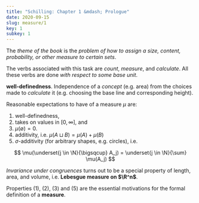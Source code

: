 ```yaml
---
title: "Schilling: Chapter 1 &mdash; Prologue"
date: 2020-09-15
slug: measure/1
key: 1
subkey: 1
---
```


The _theme of the book_ is the _problem of how to assign a size, content, probability, or other measure to certain sets_.

The verbs associated with this task are _count_, _measure_, and _calculate_. All these verbs are done _with respect to some base unit_.

**well-definedness**. Independence of a _concept_ (e.g. area) from the choices made to _calculate_ it (e.g. choosing the base line and corresponding height).

Reasonable expectations to have of a measure $\mu$ are:
1. well-definedness,
2. takes on values in $[0, \infty]$, and
3. $\mu(\emptyset) = 0$.
4. additivity, i.e. $\mu(A \sqcup B) = \mu(A) + \mu(B)$
5. $\sigma$-additivity (for arbitrary shapes, e.g. circles), i.e.

$$
\mu(\underset{j \in \N}{\bigsqcup} A_j) = \underset{j \in \N}{\sum} \mu(A_j)
$$

_Invariance under congruences_ turns out to be a special property of length, area, and volume, i.e. **Lebesgue measure on $\R^n$**.

Properties (1), (2), (3) and (5) are the essential motivations for the formal definition of a **measure**.